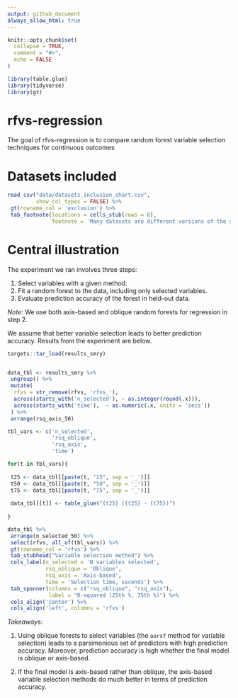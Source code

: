 ```yaml
---
output: github_document
always_allow_html: true
---
```


<!-- README.md is generated from README.Rmd. Please edit that file -->

```r
knitr::opts_chunk$set(
  collapse = TRUE,
  comment = "#>",
  echo = FALSE
)

library(table.glue)
library(tidyverse)
library(gt)

```

# rfvs-regression

<!-- badges: start -->
<!-- badges: end -->

The goal of rfvs-regression is to compare random forest variable selection techniques for continuous outcomes

# Datasets included

```r
read_csv("data/datasets_inclusion_chart.csv", 
         show_col_types = FALSE) %>% 
 gt(rowname_col = 'exclusion') %>% 
 tab_footnote(locations = cells_stub(rows = 8), 
              footnote = 'Many datasets are different versions of the same data')
```

# Central illustration

The experiment we ran involves three steps:

1. Select variables with a given method.
1. Fit a random forest to the data, including only selected variables.
1. Evaluate prediction accuracy of the forest in held-out data.

*Note*: We use both axis-based and oblique random forests for regression in step 2. 

We assume that better variable selection leads to better prediction accuracy. Results from the experiment are below.

```r

targets::tar_load(results_smry)


data_tbl <- results_smry %>% 
 ungroup() %>% 
 mutate(
  rfvs = str_remove(rfvs, 'rfvs_'),
  across(starts_with('n_selected'), ~ as.integer(round(.x))),
  across(starts_with('time'),  ~ as.numeric(.x, units = 'secs'))
 ) %>% 
 arrange(rsq_axis_50)

tbl_vars <- c('n_selected',
              'rsq_oblique', 
              'rsq_axis',
              'time')

for(t in tbl_vars){
 
 t25 <- data_tbl[[paste(t, "25", sep = '_')]]
 t50 <- data_tbl[[paste(t, "50", sep = '_')]]
 t75 <- data_tbl[[paste(t, "75", sep = '_')]]
 
 data_tbl[[t]] <- table_glue("{t25} ({t25} - {t75})")
 
}

data_tbl %>% 
 arrange(n_selected_50) %>% 
 select(rfvs, all_of(tbl_vars)) %>% 
 gt(rowname_col = 'rfvs') %>% 
 tab_stubhead("Variable selection method") %>% 
 cols_label(n_selected = 'N variables selected',
            rsq_oblique = 'Oblique',
            rsq_axis = 'Axis-based',
            time = 'Selection time, seconds') %>% 
 tab_spanner(columns = c("rsq_oblique", "rsq_axis"), 
             label = "R-squared (25th %, 75th %)") %>% 
 cols_align('center') %>% 
 cols_align('left', columns = 'rfvs')

```

*Takeaways*: 

1. Using oblique forests to select variables (the `aorsf` method for variable selection) leads to a parsimonious set of predictors with high prediction accuracy. Moreover, prediction accuracy is high whether the final model is oblique or axis-based.  

1. If the final model is axis-based rather than oblique, the axis-based variable selection methods do much better in terms of prediction accuracy.
